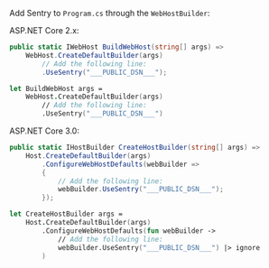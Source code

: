 Add Sentry to `Program.cs` through the `WebHostBuilder`:

ASP.NET Core 2.x:

```csharp
public static IWebHost BuildWebHost(string[] args) =>
    WebHost.CreateDefaultBuilder(args)
        // Add the following line:
        .UseSentry("___PUBLIC_DSN___");
```

```fsharp
let BuildWebHost args =
    WebHost.CreateDefaultBuilder(args)
        // Add the following line:
        .UseSentry("___PUBLIC_DSN___")
```

ASP.NET Core 3.0:

```csharp
public static IHostBuilder CreateHostBuilder(string[] args) =>
    Host.CreateDefaultBuilder(args)
        .ConfigureWebHostDefaults(webBuilder =>
        {
            // Add the following line:
            webBuilder.UseSentry("___PUBLIC_DSN___");
        });
```

```fsharp
let CreateHostBuilder args =
    Host.CreateDefaultBuilder(args)
        .ConfigureWebHostDefaults(fun webBuilder ->
            // Add the following line:
            webBuilder.UseSentry("___PUBLIC_DSN___") |> ignore
        )
```

